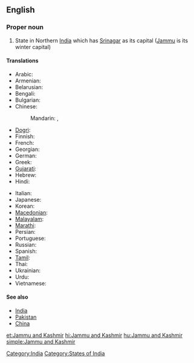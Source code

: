 ==English==
{{wikipedia}}

===Proper noun===
{{en-proper noun|sg=[[Jammu]] and [[Kashmir]]}}

# State in Northern [[India]] which has [[Srinagar]] as its capital ([[Jammu]] is its winter capital)

====Translations====
{{trans-top|Jammu and Kashmir}}
* Arabic: {{t|ar|جامو وكشمير|m|tr=jaamuu wa-kashmiir}}
* Armenian: {{t|hy|Ջամմու և Քաշմիր|tr=J̌ammu ev K’ašmir}}
* Belarusian: {{t|be|Джаму і Кашмір|tr=Džámu i Kašmír|xs=Belarusian}}
* Bengali: {{t|bn|জম্মু ও কাশ্মীর|sc=Beng|xs=Bengali}}
* Bulgarian: {{t|bg|Джаму и Кашмир|tr=Džámu i Kašmír}}
* Chinese:
*: Mandarin: {{t|cmn|查謨-克什米爾邦|sc=Hani}},  {{t|cmn|查谟-克什米尔邦|tr=Chámó-Kèshímǐ'ěr-bāng|sc=Hani}}
* [[Dogri]]: {{tø|doi|जम्मू और कश्मीर}}
* Finnish: {{t|fi|Jammu ja Kashmir}}
* French: {{t|fr|Jammu-et-Cachemire}}
* Georgian: {{t|ka|ჯამუ და ქაშმირი|sc=Geor|xs=Georgian}}
* German: {{t|de|Jammu und Kashmir}}
* Greek: {{t|el|Τζαμού και Κασμίρ|tr=Tzamoú kai Kasmír}}
* [[Gujarati]]: {{t|gu|જમ્મુ અને કાશ્મીર|sc=Gujr|xs=Gujarati}}
* Hebrew: {{t|he|ג'אמו וקשמיר}}
* Hindi: {{t+|hi|जम्मू और कश्मीर|tr=jammū aur kaśmīr|xs=Hindi}}
{{trans-mid}}
* Italian: {{t|it|Jammu e Kashmir}}
* Japanese: {{t|ja|ジャンムー・カシミール州|tr=Janmū-Kashimīru-shū}}
* Korean: {{t|ko|잠무 카슈미르 주|tr=Jammu Kasyumireu ju}}
* [[Macedonian]]: {{t|mk|Џаму-Кашмир|tr=Džámu-Kašmír}}
* [[Malayalam]]: {{t|ml|ജമ്മു-കശ്മീര്|sc=Mlym|xs=Malayalam}}
* [[Marathi]]: {{t|mr|जम्मू आणि काश्मीर|sc=Deva|xs=Marathi}}
* Persian: {{t|fa|جامو و کشمیر|xs=Persian}}
* Portuguese: {{t|pt|Jammu e Caxemira}}
* Russian: {{t|ru|Джамму и Кашмир|tr=Džámmu i Kašmír}}
* Spanish: {{t|es|Jammu y Cachemira}}
* [[Tamil]]: {{t|ta|சம்மு காசுமீர்|xs=Tamil}}
* Thai: {{t|th|รัฐชัมมูและกัศมีร์|tr=rát cham-moo láe gàt-mee}}
* Ukrainian: {{t|uk|Джамму й Кашмір|tr=Džámmu j Kašmír|xs=Ukrainian}}
* Urdu: {{t|ur|جموں اور کشمیر|tr=jammū aur kaśmīr|xs=Urdu}}
* Vietnamese: {{t|vi|Jammu và Kashmir|xs=Vietnamese}}
{{trans-bottom}}

====See also====
* [[India]]
* [[Pakistan]]
* [[China]]

[[Category:India]]
[[Category:States of India]]

[[et:Jammu and Kashmir]]
[[hi:Jammu and Kashmir]]
[[hu:Jammu and Kashmir]]
[[simple:Jammu and Kashmir]]